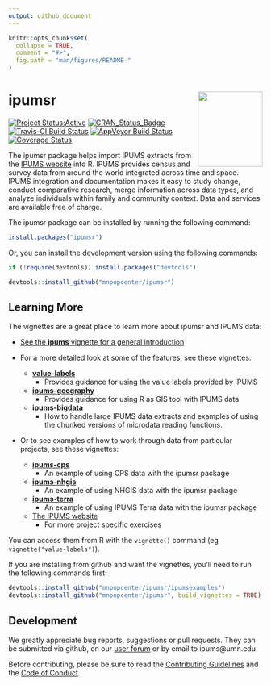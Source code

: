 ```yaml
---
output: github_document
---
```


<!-- README.md is generated from README.Rmd. Please edit that file -->

```r
knitr::opts_chunk$set(
  collapse = TRUE,
  comment = "#>",
  fig.path = "man/figures/README-"
)
```

# ipumsr <img src="man/figures/logo.png" align="right" height="149" width="128.5"/>

[![Project Status:Active](http://www.repostatus.org/badges/latest/active.svg)](http://www.repostatus.org/#active)
[![CRAN_Status_Badge](https://www.r-pkg.org/badges/version/ipumsr)](https://CRAN.R-project.org/package=ipumsr)
[![Travis-CI Build Status](https://travis-ci.org/mnpopcenter/ipumsr.svg?branch=master)](https://travis-ci.org/mnpopcenter/ipumsr)
[![AppVeyor Build Status](https://ci.appveyor.com/api/projects/status/87yerkl5t1e4nape/branch/master?svg=true)](https://ci.appveyor.com/project/mpcit/ipumsr)
[![Coverage Status](https://codecov.io/gh/mnpopcenter/ipumsr/master.svg)](https://codecov.io/github/mnpopcenter/ipumsr?branch=master)

The ipumsr package helps import IPUMS extracts from the 
[IPUMS website](https://www.ipums.org) into R. IPUMS provides census and 
survey data from around the world integrated across time and space. IPUMS
integration and documentation makes it easy to study change, conduct comparative
research, merge information across data types, and analyze individuals within
family and community context. Data and services are available free of charge.

The ipumsr package can be installed by running the following command:
```r
install.packages("ipumsr")
```

Or, you can install the development version using the following commands:
```r
if (!require(devtools)) install.packages("devtools")

devtools::install_github("mnpopcenter/ipumsr")
```

## Learning More ##
The vignettes are a great place to learn more about ipumsr and IPUMS data:

- [See the **ipums** vignette for a general introduction](http://tech.popdata.org/ipumsr/articles/ipums.html)


- For a more detailed look at some of the features, see these vignettes:
    - [**value-labels**](http://tech.popdata.org/ipumsr/articles/value-labels.html) 
        - Provides guidance for using the value labels provided by IPUMS
    - [**ipums-geography**](http://tech.popdata.org/ipumsr/articles/ipums-geography.html) 
        - Provides guidance for using R as GIS tool with IPUMS data
    - [**ipums-bigdata**](http://tech.popdata.org/ipumsr/articles/ipums-bigdata.html) 
        - How to handle large IPUMS data extracts and examples of using the chunked versions of microdata reading functions.


- Or to see examples of how to work through data from particular projects, 
  see these vignettes:
    - [**ipums-cps**](http://tech.popdata.org/ipumsr/articles/ipums-cps.html)
        - An example of using CPS data with the ipumsr package
    - [**ipums-nhgis**](http://tech.popdata.org/ipumsr/articles/ipums-nhgis.html)
        - An example of using NHGIS data with the ipumsr package
    - [**ipums-terra**](http://tech.popdata.org/ipumsr/articles/ipums-terra.html) 
        - An example of using IPUMS Terra data with the ipumsr package
    - [The IPUMS website](https://www.ipums.org/exercises.shtml)
        - For more project specific exercises

You can access them from R with the `vignette()` command (eg `vignette("value-labels")`).

If you are installing from github and want the vignettes, you'll need to run the following 
commands first:
```r
devtools::install_github("mnpopcenter/ipumsr/ipumsexamples")
devtools::install_github("mnpopcenter/ipumsr", build_vignettes = TRUE)
```

## Development ##
We greatly appreciate bug reports, suggestions or pull requests. They can
be submitted via github, on our [user forum](https://forum.ipums.org) or by email to ipums@umn.edu

Before contributing, please be sure to read the 
[Contributing Guidelines](https://github.com/mnpopcenter/ipumsr/blob/master/CONTRIBUTING.md) 
and the [Code of Conduct](https://github.com/mnpopcenter/ipumsr/blob/master/CONDUCT.md).
